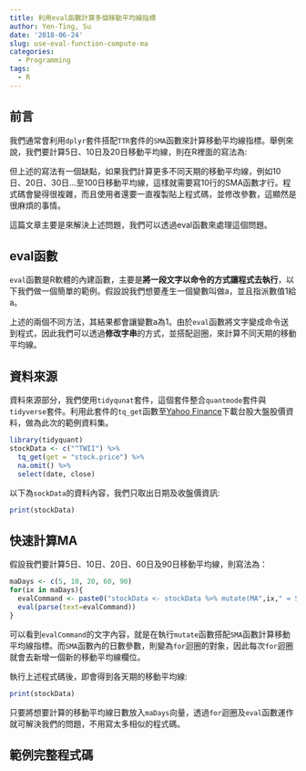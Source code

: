 ```yaml
---
title: 利用eval函數計算多個移動平均線指標
author: Yen-Ting, Su
date: '2018-06-24'
slug: use-eval-function-compute-ma
categories:
  - Programming
tags:
  - R
---
```


## 前言

我們通常會利用`dplyr`套件搭配`TTR`套件的`SMA`函數來計算移動平均線指標。舉例來說，我們要計算5日、10日及20日移動平均線，則在R裡面的寫法為:

<script src="https://gist.github.com/SuYenTing/401635f5198fc4542596dd11b65a5eb2.js?file=2018-06-24-use-eval-function-compute-ma-1.R"></script>

但上述的寫法有一個缺點，如果我們計算更多不同天期的移動平均線，例如10日、20日、30日...至100日移動平均線，這樣就需要寫10行的SMA函數才行。程式碼會變得很複雜，而且使用者還要一直複製貼上程式碼，並修改參數，這顯然是很麻煩的事情。

這篇文章主要是來解決上述問題，我們可以透過eval函數來處理這個問題。

## eval函數

`eval`函數是R軟體的內建函數，主要是**將一段文字以命令的方式讓程式去執行**，以下我們做一個簡單的範例。假設說我們想要產生一個變數叫做a，並且指派數值1給a。

<script src="https://gist.github.com/SuYenTing/401635f5198fc4542596dd11b65a5eb2.js?file=2018-06-24-use-eval-function-compute-ma-4.R"></script>

上述的兩個不同方法，其結果都會讓變數a為1。由於`eval`函數將文字變成命令送到程式，因此我們可以透過**修改字串**的方式，並搭配迴圈，來計算不同天期的移動平均線。

## 資料來源

資料來源部分，我們使用`tidyqunat`套件，這個套件整合`quantmode`套件與`tidyverse`套件。利用此套件的`tq_get`函數至[Yahoo Finance](https://finance.yahoo.com/)下載台股大盤股價資料，做為此次的範例資料集。

```r
library(tidyquant)
stockData <- c("^TWII") %>% 
  tq_get(get = "stock.price") %>% 
  na.omit() %>%
  select(date, close)
```

<script src="https://gist.github.com/SuYenTing/401635f5198fc4542596dd11b65a5eb2.js?file=2018-06-24-use-eval-function-compute-ma-2.R"></script>

以下為`sockData`的資料內容，我們只取出日期及收盤價資訊:

```r
print(stockData)
```

## 快速計算MA

假設我們要計算5日、10日、20日、60日及90日移動平均線，則寫法為：

```r
maDays <- c(5, 10, 20, 60, 90)
for(ix in maDays){
  evalCommand <- paste0("stockData <- stockData %>% mutate(MA",ix," = SMA(close, ", ix,"))")
  eval(parse(text=evalCommand))
}
```

<script src="https://gist.github.com/SuYenTing/401635f5198fc4542596dd11b65a5eb2.js?file=2018-06-24-use-eval-function-compute-ma-3.R"></script>

可以看到`evalCommand`的文字內容，就是在執行`mutate`函數搭配`SMA`函數計算移動平均線指標。而`SMA`函數內的日數參數，則變為`for`迴圈的對象，因此每次`for`迴圈就會去新增一個新的移動平均線欄位。

執行上述程式碼後，即會得到各天期的移動平均線:

```r
print(stockData)
```

只要將想要計算的移動平均線日數放入`maDays`向量，透過`for`迴圈及`eval`函數運作就可解決我們的問題，不用寫太多相似的程式碼。

## 範例完整程式碼

<script src="https://gist.github.com/SuYenTing/401635f5198fc4542596dd11b65a5eb2.js?file=2018-06-24-use-eval-function-compute-ma.R"></script>


